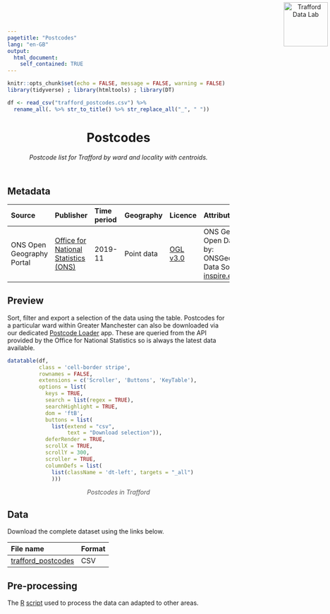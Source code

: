 ```yaml
---
pagetitle: "Postcodes"
lang: "en-GB"
output:
  html_document:
    self_contained: TRUE
---
```


```r
knitr::opts_chunk$set(echo = FALSE, message = FALSE, warning = FALSE)
library(tidyverse) ; library(htmltools) ; library(DT) 

df <- read_csv("trafford_postcodes.csv") %>% 
  rename_all(. %>% str_to_title() %>% str_replace_all("_", " "))
```

<style>
@import url("https://www.trafforddatalab.io/open_data/guidance/template/styles.css")
</style>
<header>
<a href="https://www.trafforddatalab.io/data"><img src="https://www.trafforddatalab.io/assets/logo/trafforddatalab_logo.svg" alt="Trafford Data Lab" width="100" border="0" style="position:absolute; top:0; right:0; padding:5px;"/></a>

# Postcodes
*Postcode list for Trafford by ward and locality with centroids.*
<br />
</header>
<main>
## Metadata

|Source |Publisher |Time period |Geography |Licence |Attribution |Last updated |
|:---|:---|:---|:---|:---|:---|:---|
|ONS Open Geography Portal |<a href="http://geoportal.statistics.gov.uk/datasets/ons-postcode-directory-latest-centroids" target="_blank">Office for National Statistics (ONS)</a> |2019-11 |Point data |<a href="http://www.nationalarchives.gov.uk/doc/open-government-licence/version/3/" target="_blank">OGL v3.0</a> |ONS Geography Open Data. Shared by: ONSGeography_data. Data Source: <a href="https://ons-inspire.esriuk.com/arcgis/rest/services/Postcodes/ONS_Postcode_Directory_Latest_Centroids/MapServer/0">ons-inspire.esriuk.com</a> |2020-01-21 |

## Preview
Sort, filter and export a selection of the data using the table. Postcodes for a particular ward within Greater Manchester can also be downloaded via our dedicated <a href="https://trafforddatalab.shinyapps.io/postcode_loader/">Postcode Loader</a> app. These are queried from the API provided by the Office for National Statistics so is always the latest data available.

```r
datatable(df, 
          class = 'cell-border stripe',
          rownames = FALSE, 
          extensions = c('Scroller', 'Buttons', 'KeyTable'),
          options = list(
            keys = TRUE,
            search = list(regex = TRUE),
            searchHighlight = TRUE,
            dom = 'ftB',
            buttons = list(
              list(extend = "csv", 
                   text = "Download selection")),
            deferRender = TRUE,
            scrollX = TRUE,
            scrollY = 300,
            scroller = TRUE,
            columnDefs = list(
              list(className = 'dt-left', targets = "_all")
              )))
```
<div style="text-align: center; color: #555;">
  <em>Postcodes in Trafford</em>
</div>

## Data
Download the complete dataset using the links below.

|File name |Format |
|:---|:---|
|[trafford_postcodes](trafford_postcodes.csv) |CSV |

## Pre-processing
The <a href="https://cran.r-project.org" target="_blank">R</a> [script](pre-processing.R) used to process the data can adapted to other areas.<br /><br />
</main>

<script>
  // Fixes to dynamic elements created by DataTables to improve accessibility
  var removeElFn = setInterval(removeElement, 1000);
  
  function removeElement() {
    try {
      var el = document.getElementsByClassName("dataTables_scrollBody")[0].childNodes[0];
      el.removeChild(el.childNodes[0]); // Remove unwanted hidden text element from table - causing accessibility alert as it has no label
      
      el.parentNode.setAttribute('tabindex', '0');  // add attribute allowing keyboard users to access scrollable area
      
      clearInterval(removeElFn);  // cancel any further calls to this function as we have completed all actions
    }
    catch(e) {
      // form element 'el' doesn't exist yet so setInterval will call the function again until it does
    }
  }
</script>